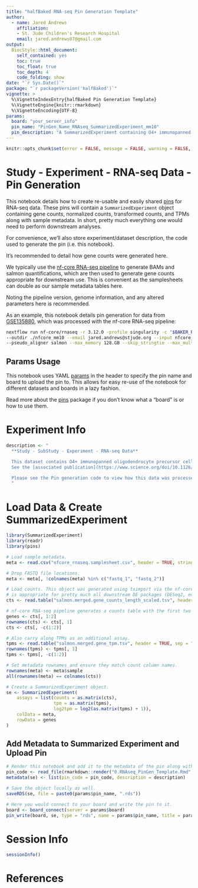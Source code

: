 ```yaml
---
title: "halfBaked RNA-seq Pin Generation Template"
author: 
  - name: Jared Andrews
    affiliation:
    - St. Jude Children's Research Hospital
    email: jared.andrews07@gmail.com
output: 
  BiocStyle::html_document:
    self_contained: yes
    toc: true
    toc_float: true
    toc_depth: 4
    code_folding: show
date: "`r Sys.Date()`"
package: "`r packageVersion('halfBaked')`"
vignette: >
  %\VignetteIndexEntry{halfBaked Pin Generation Template}
  %\VignetteEngine{knitr::rmarkdown}
  %\VignetteEncoding{UTF-8}
params:
  board: "your_server_info"
  pin_name: "PinGen_Name_RNAseq_SummarizedExperiment_mm10"
  pin_description: "A SummarizedExperiment containing O4+ immunopanned oligodendrocyte precursor cells (OPCs) from cortices of P5 or P6 Eed KO or control mice."
---
```


```r
knitr::opts_chunk$set(error = FALSE, message = FALSE, warning = FALSE, eval = FALSE)
```

# Study - Experiment - RNA-seq Data - Pin Generation

This notebook details how to create re-usable and easily shared [pins](https://pins.rstudio.com/articles/pins.html) for RNA-seq data.
These pins will contain a `SummarizedExperiment` object containing gene counts, normalized counts, transformed counts, and TPMs along with sample metadata.
In short, pretty much everything one would need to perform downstream analyses.

For convenience, we'll also store experiment/dataset description, the code used to generate the pin (i.e. this notebook).

It's recommended to detail how gene counts were generated here.

We typically use the [nf-core RNA-seq pipeline](https://nf-co.re/rnaseq/) to generate BAMs and salmon quantifications, which are then used to generate gene counts appropriate for downstream use.
This is convenient as the samplesheets can double as our sample metadata tables here.

Noting the pipeline version, genome information, and any altered parameters here is recommended.

As an example, this notebook details pin generation for data from [GSE135880](https://www.ncbi.nlm.nih.gov/geo/query/acc.cgi?acc=GSE135880), which was processed with the nf-core RNA-seq pipeline:

```bash
nextflow run nf-core/rnaseq -r 3.12.0 -profile singularity -c "$BAKER_REF"/nf_configs/rnaseq.config -w /scratch_space/jandrews/"$LSB_JOBNAME" \
--outdir ./nfcore_mm10 --email jared.andrews@stjude.org --input nfcore_rnaseq.samplesheet.csv --gencode --genome MM10 --aligner star_salmon \
--pseudo_aligner salmon --max_memory 128.GB --skip_stringtie --max_multiqc_email_size 15.MB -resume
```

## Params Usage

This notebook uses YAML [params](https://bookdown.org/yihui/rmarkdown/parameterized-reports.html) in the header to specify the pin name and board to upload the pin to.
This allows for easy re-use of the notebook for different datasets and boards in a lazy fashion.

Read more about the [pins](https://pins.rstudio.com/articles/pins.html) package if you don't know what a "board" is or how to use them.

# Experiment Info

```r
description <- "
  **Study - SubStudy - Experiment - RNA-seq Data**

  This dataset contains O4+ immunopanned oligodendrocyte precursor cells (OPCs) from cortices of P5 or P6 Eed KO or control mice.
  See the [associated publication](https://www.science.org/doi/10.1126/sciadv.aaz6477) for more details.

  Please see the Pin generation code to view how this data was processed.
  "
```

# Load Data & Create SummarizedExperiment

```r
library(SummarizedExperiment)
library(readr)
library(pins)

# Load sample metadata.
meta <- read.csv("nfcore_rnaseq.samplesheet.csv", header = TRUE, stringsAsFactors = TRUE)

# Drop FASTQ file locations.
meta <- meta[, !colnames(meta) %in% c("fastq_1", "fastq_2")]

# Load counts. This object was generated using tximport via the nf-core RNA-seq pipeline on the salmon quants and
# is appropriate for pretty much all downstream DE packages (DESeq2, edgeR, limma).
cts <- read.table("salmon.merged.gene_counts_length_scaled.tsv", header = TRUE, sep = "\t", stringsAsFactors = FALSE)

# nf-core RNA-seq pipeline generates a counts table with the first two columns as gene IDs and gene symbols.
genes <- cts[, 1:2]
rownames(cts) <- cts[, 1]
cts <- cts[, -c(1:2)]

# Also carry along TPMs as an additional assay.
tpms <- read.table("salmon.merged.gene_tpm.tsv", header = TRUE, sep = "\t", stringsAsFactors = FALSE)
rownames(tpms) <- tpms[, 1]
tpms <- tpms[, -c(1:2)]

# Set metadata rownames and ensure they match count column names.
rownames(meta) <- meta$sample
all(rownames(meta) == colnames(cts))

# Create a SummarizedExperiment object.
se <- SummarizedExperiment(
    assays = list(counts = as.matrix(cts),
                  tpm = as.matrix(tpms),
                  log2tpm = log2(as.matrix(tpms) + 1)),
    colData = meta,
    rowData = genes
)
```

## Add Metadata to Summarized Experiment and Upload Pin

```r
# Render this notebook and add it to the metadata of the pin along with experiment metadata.
pin_code <- read_file(rmarkdown::render("0.RNAseq_PinGen_Template.Rmd", quiet = TRUE))
metadata(se) <- list(pin_code = pin_code, description = description)

# Save the object locally as well.
saveRDS(se, file = paste0(params$pin_name, ".rds"))

# Here you would connect to your board and write the pin to it.
board <- board_connect(server = params$board)
pin_write(board, se, type = "rds", name = params$pin_name, title = params$pin_name, description = params$pin_description)
```

# Session Info

```r
sessionInfo()
```

# References
